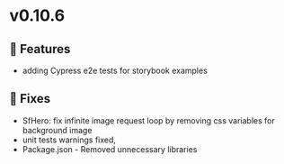 
<Meta title="Releases/v0.10.6 - latest/Change log" />

# v0.10.6
## 🚀 Features

- adding Cypress e2e tests for storybook examples

## 🐛 Fixes

- SfHero: fix infinite image request loop by removing css variables for background image
- unit tests warnings fixed,
- Package.json - Removed unnecessary libraries
